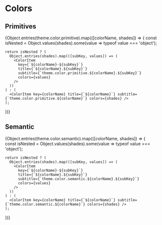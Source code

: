 
<Meta title="Design Tokens/Colors" />

# Colors

## Primitives

<ColorPalette>
  {Object.entries(theme.color.primitive).map(([colorName, shades]) => {
    const isNested = Object.values(shades).some(value => typeof value === 'object');

    return isNested ? (
      Object.entries(shades).map(([subKey, values]) => (
        <ColorItem
          key={`${colorName}-${subKey}`}
          title={`${colorName}.${subKey}`}
          subtitle={`theme.color.primitive.${colorName}.${subKey}`}
          colors={values}
        />
      ))
    ) : (
      <ColorItem key={colorName} title={`${colorName}`} subtitle={`theme.color.primitive.${colorName}`} colors={shades} />
    );

})}

</ColorPalette>

## Semantic

<ColorPalette>
  {Object.entries(theme.color.semantic).map(([colorName, shades]) => {
    const isNested = Object.values(shades).some(value => typeof value === 'object');

    return isNested ? (
      Object.entries(shades).map(([subKey, values]) => (
        <ColorItem
          key={`${colorName}-${subKey}`}
          title={`${colorName}.${subKey}`}
          subtitle={`theme.color.semantic.${colorName}.${subKey}`}
          colors={values}
        />
      ))
    ) : (
      <ColorItem key={colorName} title={`${colorName}`} subtitle={`theme.color.semantic.${colorName}`} colors={shades} />
    );

})}

</ColorPalette>
